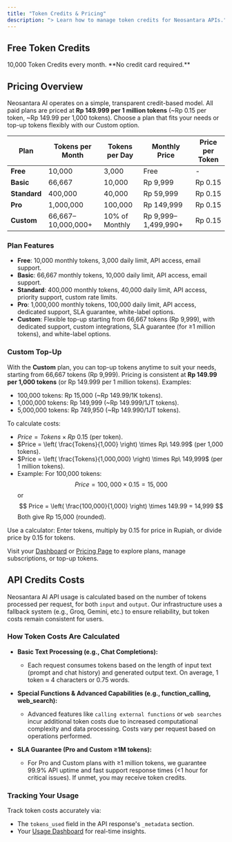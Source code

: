 ```yaml
---
title: "Token Credits & Pricing"
description: "> Learn how to manage token credits for Neosantara APIs."
---
```


## Free Token Credits

<Card icon="key" href="https://app.neosantara.xyz/api-keys" title="Get your free API key" horizontal>
  10,000 Token Credits every month. **No credit card required.**
</Card>

## Pricing Overview

Neosantara AI operates on a simple, transparent credit-based model. All paid plans are priced at **Rp 149.999 per 1 million tokens** (~Rp 0.15 per token, ~Rp 149.99 per 1,000 tokens). Choose a plan that fits your needs or top-up tokens flexibly with our Custom option.

| Plan         | Tokens per Month   | Tokens per Day | Monthly Price       | Price per Token |
| ------------ | ------------------ | -------------- | ------------------- | --------------- |
| **Free**     | 10,000             | 3,000          | Free                | -               |
| **Basic**    | 66,667             | 10,000         | Rp 9,999            | Rp 0.15         |
| **Standard** | 400,000            | 40,000         | Rp 59,999           | Rp 0.15         |
| **Pro**      | 1,000,000          | 100,000        | Rp 149,999          | Rp 0.15         |
| **Custom**   | 66,667–10,000,000+ | 10% of Monthly | Rp 9,999–1,499,990+ | Rp 0.15         |

### Plan Features

- **Free**: 10,000 monthly tokens, 3,000 daily limit, API access, email support.
- **Basic**: 66,667 monthly tokens, 10,000 daily limit, API access, email support.
- **Standard**: 400,000 monthly tokens, 40,000 daily limit, API access, priority support, custom rate limits.
- **Pro**: 1,000,000 monthly tokens, 100,000 daily limit, API access, dedicated support, SLA guarantee, white-label options.
- **Custom**: Flexible top-up starting from 66,667 tokens (Rp 9,999), with dedicated support, custom integrations, SLA guarantee (for ≥1 million tokens), and white-label options.

### Custom Top-Up

With the **Custom** plan, you can top-up tokens anytime to suit your needs, starting from 66,667 tokens (Rp 9,999). Pricing is consistent at **Rp 149.99 per 1,000 tokens** (or Rp 149.999 per 1 million tokens). Examples:

- 100,000 tokens: Rp 15,000 (~Rp 149.99/1K tokens).
- 1,000,000 tokens: Rp 149,999 (~Rp 149.999/1JT tokens).
- 5,000,000 tokens: Rp 749,950 (~Rp 149.990/1JT tokens).

To calculate costs:

- $Price = Tokens \times Rp\ 0.15$ (per token).
- $Price = \left( \frac{Tokens}{1,000} \right) \times Rp\ 149.99$ (per 1,000 tokens).
- $Price = \left( \frac{Tokens}{1,000,000} \right) \times Rp\ 149,999$ (per 1 million tokens).
- Example: For 100,000 tokens:
  $$
  Price = 100,000 \times 0.15 = 15,000
  $$
  or
  $$
  Price = \left( \frac{100,000}{1,000} \right) \times 149.99 = 14,999
  $$
  Both give Rp 15,000 (rounded).

Use a calculator: Enter tokens, multiply by 0.15 for price in Rupiah, or divide price by 0.15 for tokens.

Visit your [Dashboard](https://app.neosantara.xyz/dashboard) or [Pricing Page](https://app.neosantara.xyz/pricing) to explore plans, manage subscriptions, or top-up tokens.

## API Credits Costs

Neosantara AI API usage is calculated based on the number of tokens processed per request, for both `input` and `output`. Our infrastructure uses a fallback system (e.g., Groq, Gemini, etc.) to ensure reliability, but token costs remain consistent for users.

### How Token Costs Are Calculated

- **Basic Text Processing (e.g., Chat Completions):**
  - Each request consumes tokens based on the length of input text (prompt and chat history) and generated output text. On average, 1 token ≈ 4 characters or 0.75 words.

- **Special Functions & Advanced Capabilities (e.g., function_calling, web_search):**
  - Advanced features like `calling external functions` or `web searches` incur additional token costs due to increased computational complexity and data processing. Costs vary per request based on operations performed.

- **SLA Guarantee (Pro and Custom ≥1M tokens):**
  - For Pro and Custom plans with ≥1 million tokens, we guarantee 99.9% API uptime and fast support response times (<1 hour for critical issues). If unmet, you may receive token credits.

### Tracking Your Usage

Track token costs accurately via:

- The `tokens_used` field in the API response's `_metadata` section.
- Your [Usage Dashboard](https://app.neosantara.xyz/usage) for real-time insights.
